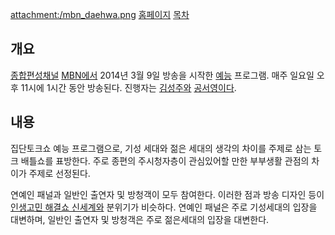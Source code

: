 attachment:/mbn_daehwa.png
[http://www.mbn.co.kr/pages/vod/programMain.php?progCode=652 홈페이지]
[[목차]]
== 개요 ==
[[종합편성채널]] [[MBN]]에서 2014년 3월 9일 방송을 시작한 [[예능]] 프로그램. 매주 일요일 오후 11시에 1시간 동안 방송된다. 진행자는 [[김성주]]와 [[공서영]]이다.

== 내용 ==
집단토크쇼 예능 프로그램으로, 기성 세대와 젊은 세대의 생각의 차이를 주제로 삼는 토크 배틀쇼를 표방한다. 주로 종편의 주시청자층이 관심있어할 만한 부부생활 관점의 차이가 주제로 선정된다.

연예인 패널과 일반인 출연자 및 방청객이 모두 참여한다. 이러한 점과 방송 디자인 등이 [[인생고민 해결쇼 신세계]]와 분위기가 비슷하다. 연예인 패널은 주로 기성세대의 입장을 대변하며, 일반인 출연자 및 방청객은 주로 젊은세대의 입장을 대변한다.
